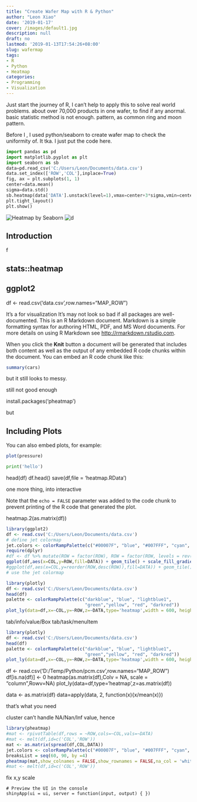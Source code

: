 ---
title: "Create Wafer Map with R & Python"
author: "Leon Xiao"
date: '2019-01-17'
cover: /images/default1.jpg
description: null
draft: no
lastmod: '2019-01-13T17:54:26+08:00'
slug: wafermap
tags:
- R
- Python
- Heatmap
categories:
- Programming
- Visualization
---


Just start the journey of R, I can't help to apply this to solve real world problems.
about over 70,000 products in one wafer, to find if any anormal.
basic statistic method is not enough.
pattern, as common ring and moon pattern.

Before I , I used python/seaborn to create wafer map to check the uniformity of. It tka. I just put the code here.



```{python}
import pandas as pd
import matplotlib.pyplot as plt
import seaborn as sb
data=pd.read_csv('C:/Users/Leon/Documents/data.csv')
data.set_index(['ROW','COL'],inplace=True)
fig, ax = plt.subplots(1, 1)
center=data.mean()
sigma=data.std()
sb.heatmap(data['DATA'].unstack(level=1),vmax=center+3*sigma,vmin=center-3*sigma,cmap="jet",robust=True,ax=ax)
plt.tight_layout()
plt.show()
```

![Heatmap by Seaborn](/posts/wafer-map_files/Figure_1-2.png)
![d](/posts/wafer-map_files/Figure_1-2.png)

## Introduction
 f

## stats::heatmap



## ggplot2


df <- read.csv('data.csv',row.names="MAP_ROW")

It's a for visualization
It's may not look so bad if all packages are well-documented.
This is an R Markdown document. Markdown is a simple formatting syntax for authoring HTML, PDF, and MS Word documents. For more details on using R Markdown see <http://rmarkdown.rstudio.com>.

When you click the **Knit** button a document will be generated that includes both content as well as the output of any embedded R code chunks within the document. You can embed an R code chunk like this:

```{r cars}
summary(cars)
```


but it still looks to messy.

still not good enough

install.packages('pheatmap')

but 

## Including Plots

You can also embed plots, for example:

```{r pressure, echo=FALSE}
plot(pressure)
```

```{python}

print('hello')

```

head(df) df.head()
save(df,file = 'heatmap.RData')

one more thing, into interactive 

Note that the `echo = FALSE` parameter was added to the code chunk to prevent printing of the R code that generated the plot.


heatmap.2(as.matrix(df))

```{r}
library(ggplot2)
df <- read.csv('C:/Users/Leon/Documents/data.csv')
# define jet colormap
jet.colors <- colorRampPalette(c("#00007F", "blue", "#007FFF", "cyan", "#7FFF7F", "yellow", "#FF7F00", "red", "#7F0000"))
require(dplyr)
#df <- df %>% mutate(ROW = factor(ROW), ROW = factor(ROW, levels = rev(levels(ROW))))
ggplot(df,aes(x=COL,y=ROW,fill=DATA)) + geom_tile() + scale_fill_gradientn(colours = jet.colors(7)) +scale_y_reverse()
#ggplot(df,aes(x=COL,y=reorder(ROW,desc(ROW)),fill=DATA)) + geom_tile() + scale_fill_gradientn(colours = jet.colors(7))
# use the jet colormap

```




```{r}
library(plotly)
df <- read.csv('C:/Users/Leon/Documents/data.csv')
head(df)
palette <- colorRampPalette(c("darkblue", "blue", "lightblue1",
                              "green","yellow", "red", "darkred"))
plot_ly(data=df,x=~COL,y=~ROW,z=~DATA,type='heatmap',width = 600, height = 500,colorscale='Jet')
```


tab/info/value/Box
tab/task/menuItem
```{r}
library(plotly)
df <- read.csv('C:/Users/Leon/Documents/data.csv')
head(df)
palette <- colorRampPalette(c("darkblue", "blue", "lightblue1",
                              "green","yellow", "red", "darkred"))
plot_ly(data=df,x=~COL,y=~ROW,z=~DATA,type='heatmap',width = 600, height = 500,colors = palette(50))
```
df <- read.csv('D:/Temp/Python/pcm.csv',row.names="MAP_ROW")
df[is.na(df)] <- 0
heatmap(as.matrix(df),Colv = NA, scale = "column",Rowv=NA)
plot_ly(data=df,type='heatmap',z=as.matrix(df))


data <- as.matrix(df)
data=apply(data, 2, function(x){x/mean(x)})

that's what you need

cluster can't handle NA/Nan/Inf value, hence 

```{r}
library(pheatmap)
#mat <- rpivotTable(df,rows = ~ROW,cols=~COL,vals=~DATA)
#mat <- melt(df,id=c('COL','ROW'))
mat <- as.matrix(spread(df,COL,DATA))
jet.colors <- colorRampPalette(c("#00007F", "blue", "#007FFF", "cyan", "#7FFF7F", "yellow", "#FF7F00", "red", "#7F0000"))
breaksList = seq(60, 90, by =4)
pheatmap(mat,show_colnames = FALSE,show_rownames = FALSE,na_col = 'white',cluster_rows = FALSE,cluster_cols = FALSE,color=jet.colors(7),breaks=breaksList)
#mat <- melt(df,id=c('COL','ROW'))

```


fix x,y scale



```
# Preview the UI in the console
shinyApp(ui = ui, server = function(input, output) { })
```